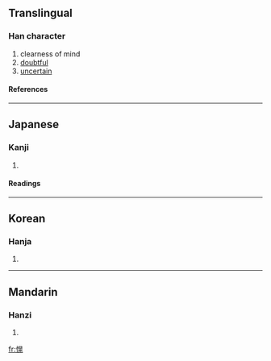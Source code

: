 ==Translingual==
===Han character===
{{Han char|rn=61|rad=心|as=10|sn=13|four=|canj=心日火山 (PAFU)}}
# clearness of mind
# [[doubtful]]
# [[uncertain]]
====References====
{{Han ref|kx=0396.210|dkj=10995|dj=0735.090|hdz=42336.080|uh=6130|ud=24880}}
----
==Japanese==
===Kanji===
{{ja-kanji|grade=|rs=心10}}
# {{defn|Japanese}} 
====Readings====
{{ja-readings|on=[[こう]] (kō), [[おう]] (ō)|kun=[[さとい]] (satoi)}}
----
==Korean==
===Hanja===
{{ko-hanja|hangeul=황|eumhun=|rv=hwang|mr=hwang|y=hwang}}
# {{defn|Korean}}
----
==Mandarin==
===Hanzi===
{{cmn-hanzi|pin=[[huǎng]] ([[huang3]])|wg=huang<sup>3</sup>}}
# {{defn|Mandarin}}

[[fr:愰]]